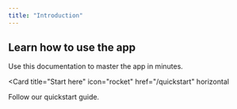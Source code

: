 ```yaml
---
title: "Introduction"
---
```


## Learn how to use the app

Use this documentation to master the app in minutes.

<Card
  title="Start here"
  icon="rocket"
  href="/quickstart"
  horizontal
>
  Follow our quickstart guide.
</Card>
